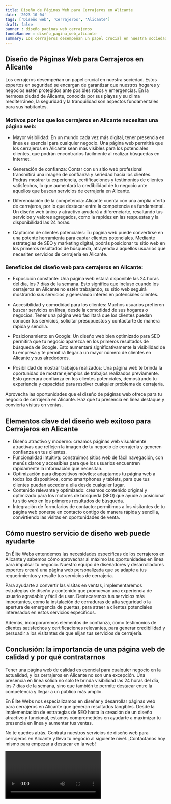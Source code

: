 ```yaml
---
title: Diseño de Páginas Web para Cerrajeros en Alicante
date: '2023-10-04'
tags: ['Diseño web', 'Cerrajeros', 'Alicante']
draft: false
banner : diseño_paginas_web_cerrajeros
fondoBanner : diseño_pagina_web_alicante
summary: Los cerrajeros desempeñan un papel crucial en nuestra sociedad. Estos expertos en seguridad se encargan de garantizar que nuestros hogares y negocios estén protegidos ante posibles robos y emergencias. En la hermosa ciudad de Alicante, conocida por sus playas y su clima mediterráneo, la seguridad y la tranquilidad son aspectos fundamentales para sus habitantes.
---
```


## Diseño de Páginas Web para Cerrajeros en Alicante

Los cerrajeros desempeñan un papel crucial en nuestra sociedad. Estos expertos en seguridad se encargan de garantizar que nuestros hogares y negocios estén protegidos ante posibles robos y emergencias. En la hermosa ciudad de Alicante, conocida por sus playas y su clima mediterráneo, la seguridad y la tranquilidad son aspectos fundamentales para sus habitantes.

### Motivos por los que los cerrajeros en Alicante necesitan una página web:

- Mayor visibilidad: En un mundo cada vez más digital, tener presencia en línea es esencial para cualquier negocio. Una página web permitirá que los cerrajeros en Alicante sean más visibles para los potenciales clientes, que podrán encontrarlos fácilmente al realizar búsquedas en Internet.

- Generación de confianza: Contar con un sitio web profesional transmitirá una imagen de confianza y seriedad hacia los clientes. Podrás mostrar tu experiencia, certificaciones y testimonios de clientes satisfechos, lo que aumentará la credibilidad de tu negocio ante aquellos que buscan servicios de cerrajería en Alicante.

- Diferenciación de la competencia: Alicante cuenta con una amplia oferta de cerrajeros, por lo que destacar entre la competencia es fundamental. Un diseño web único y atractivo ayudará a diferenciarte, resaltando tus servicios y valores agregados, como la rapidez en las respuestas y la disponibilidad las 24 horas.

- Captación de clientes potenciales: Tu página web puede convertirse en una potente herramienta para captar clientes potenciales. Mediante estrategias de SEO y marketing digital, podrás posicionar tu sitio web en los primeros resultados de búsqueda, atrayendo a aquellos usuarios que necesiten servicios de cerrajería en Alicante.

### Beneficios del diseño web para cerrajeros en Alicante:

- Exposición constante: Una página web estará disponible las 24 horas del día, los 7 días de la semana. Esto significa que incluso cuando los cerrajeros en Alicante no estén trabajando, su sitio web seguirá mostrando sus servicios y generando interés en potenciales clientes.

- Accesibilidad y comodidad para los clientes: Muchos usuarios prefieren buscar servicios en línea, desde la comodidad de sus hogares o negocios. Tener una página web facilitará que los clientes puedan conocer tus servicios, solicitar presupuestos y contactarte de manera rápida y sencilla.

- Posicionamiento en Google: Un diseño web bien optimizado para SEO permitirá que tu negocio aparezca en los primeros resultados de búsqueda de Google. Esto aumentará significativamente la visibilidad de tu empresa y te permitirá llegar a un mayor número de clientes en Alicante y sus alrededores.

- Posibilidad de mostrar trabajos realizados: Una página web te brinda la oportunidad de mostrar ejemplos de trabajos realizados previamente. Esto generará confianza en los clientes potenciales, demostrando tu experiencia y capacidad para resolver cualquier problema de cerrajería.

Aprovecha las oportunidades que el diseño de páginas web ofrece para tu negocio de cerrajería en Alicante. Haz que tu presencia en línea destaque y convierta visitas en ventas.

<GifSeo />

<Cta />

## Elementos clave del diseño web exitoso para Cerrajeros en Alicante

- Diseño atractivo y moderno: creamos páginas web visualmente atractivas que reflejen la imagen de tu negocio de cerrajería y generen confianza en tus clientes.
- Funcionalidad intuitiva: construimos sitios web de fácil navegación, con menús claros y accesibles para que los usuarios encuentren rápidamente la información que necesitan.
- Optimización para dispositivos móviles: adaptamos tu página web a todos los dispositivos, como smartphones y tablets, para que tus clientes puedan acceder a ella desde cualquier lugar.
- Contenido relevante y optimizado: creamos contenido original y optimizado para los motores de búsqueda (SEO) que ayude a posicionar tu sitio web en los primeros resultados de búsqueda.
- Integración de formularios de contacto: permitimos a los visitantes de tu página web ponerse en contacto contigo de manera rápida y sencilla, convirtiendo las visitas en oportunidades de venta.

## Cómo nuestro servicio de diseño web puede ayudarte

En Élite Webs entendemos las necesidades específicas de los cerrajeros en Alicante y sabemos cómo aprovechar al máximo las oportunidades en línea para impulsar tu negocio. Nuestro equipo de diseñadores y desarrolladores expertos creará una página web personalizada que se adapte a tus requerimientos y resalte tus servicios de cerrajería.

Para ayudarte a convertir las visitas en ventas, implementaremos estrategias de diseño y contenido que promuevan una experiencia de usuario agradable y fácil de usar. Destacaremos tus servicios más importantes, como la instalación de cerraduras de alta seguridad o la apertura de emergencia de puertas, para atraer a clientes potenciales interesados en estos servicios específicos.

Además, incorporaremos elementos de confianza, como testimonios de clientes satisfechos y certificaciones relevantes, para generar credibilidad y persuadir a los visitantes de que elijan tus servicios de cerrajería.

## Conclusión: la importancia de una página web de calidad y por qué contratarnos

Tener una página web de calidad es esencial para cualquier negocio en la actualidad, y los cerrajeros en Alicante no son una excepción. Una presencia en línea sólida no solo te brinda visibilidad las 24 horas del día, los 7 días de la semana, sino que también te permite destacar entre la competencia y llegar a un público más amplio.

En Élite Webs nos especializamos en diseñar y desarrollar páginas web para cerrajeros en Alicante que generan resultados tangibles. Desde la implementación de estrategias de SEO hasta la creación de un diseño atractivo y funcional, estamos comprometidos en ayudarte a maximizar tu presencia en línea y aumentar tus ventas.

No te quedes atrás. Contrata nuestros servicios de diseño web para cerrajeros en Alicante y lleva tu negocio al siguiente nivel. ¡Contáctanos hoy mismo para empezar a destacar en la web!

<Video />

<CtaBot job='Cerrajeros' city='Alicante'/>

<Gmaps query='Alicante+españa+maps' />